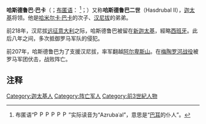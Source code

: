 {{unreferenced|time=2013-11-24T03:58:48+00:00}}
{{軍人模板
|name=哈斯德鲁巴·巴卡
|lived=公元前247年 – 公元前183年
|image=[[File:Hasdrubal_coin.jpg|200px]]
|caption=银币上的哈斯德鲁巴
|allegiance=[[古迦太基|迦太基]]
|rank= 迦太基将领
|battles=[[第二次布匿戰爭|第二次布匿戰爭]]
}}
'''哈斯德鲁巴·巴卡'''（{{lang-la|Hasdrubal Barca}}；[[布匿语|布匿语]]：{{script|Phnx|𐤋𐤏𐤁𐤓𐤆𐤀}} ''{{transl|腓尼基字母|'ZRBʿL}}''<ref>布匿语“[[File:Phoenician_lamedh.svg|15px]][[File:Phoenician_ayin.svg|15px]][[File:Phoenician_beth.svg|15px]][[File:Phoenician_res.svg|15px]][[File:Phoenician_zayin.svg|15px]][[File:Phoenician_aleph.svg|15px]]”实际读音为“Azrubaʿal”，意思是“[[巴耳|巴耳]]的仆人”。</ref>；{{bd|前245年||前207年||catIdx=H}}）又称'''哈斯德鲁巴二世'''（Hasdrubal II），[[古迦太基|迦太基]]将领。他是[[哈米尔卡·巴卡|哈米尔卡·巴卡]]的次子、[[汉尼拔|汉尼拔]]的弟弟。

前218年，汉尼拔[[第二次布匿战争|远征意大利]]之际，哈斯德鲁巴被留在[[新迦太基|新迦太基]]，經略[[西班牙|西班牙]]。此后八年之间，多次抵御罗马军队的侵犯。

前207年，哈斯德鲁巴为了支援汉尼拔，率军翻越[[阿尔卑斯山|阿尔卑斯山]]。在[[梅陶罗河战役|梅陶罗河战役]]被罗马军团伏击，战败阵亡。

==注释==
{{reflist}}

[[Category:迦太基人|Category:迦太基人]]
[[Category:阵亡军人|Category:阵亡军人]]
[[Category:前3世紀人物|Category:前3世紀人物]]